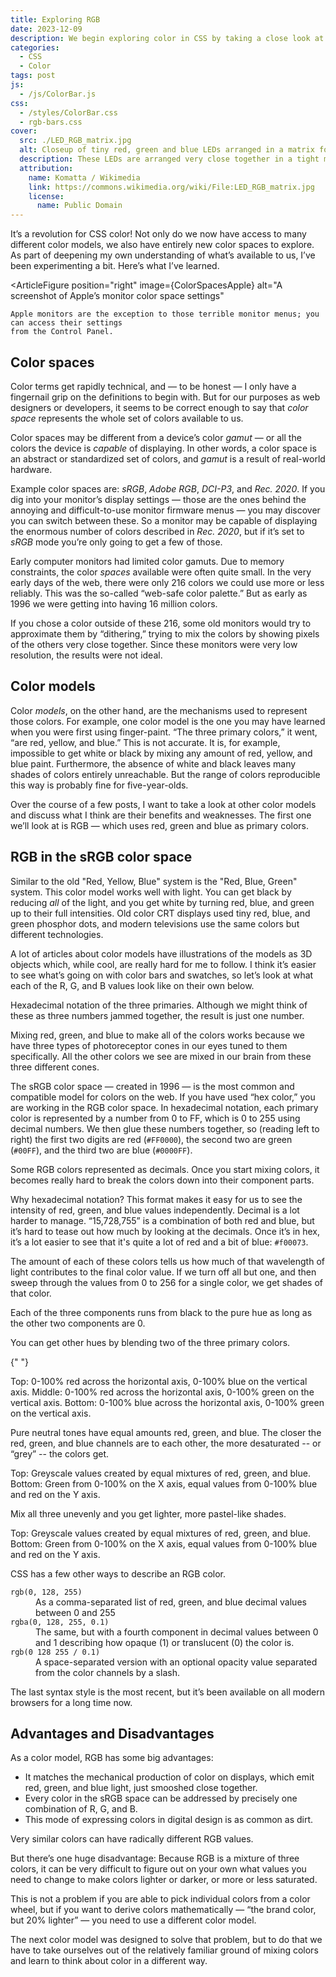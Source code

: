 ```yaml
---
title: Exploring RGB
date: 2023-12-09
description: We begin exploring color in CSS by taking a close look at RGB color.
categories:
  - CSS
  - Color
tags: post
js:
  - /js/ColorBar.js
css:
  - /styles/ColorBar.css
  - rgb-bars.css
cover:
  src: ./LED_RGB_matrix.jpg
  alt: Closeup of tiny red, green and blue LEDs arranged in a matrix for a display.
  description: These LEDs are arranged very close together in a tight matrix; when viewed from a normal distance, the colors from these lights will blend to reproduce a large portion of the visible spectrum.
  attribution:
    name: Komatta / Wikimedia
    link: https://commons.wikimedia.org/wiki/File:LED_RGB_matrix.jpg
    license:
      name: Public Domain
---
```



It’s a revolution for CSS color! Not only do we now have access to many different color models, we also have entirely new color spaces to explore. As part of deepening my own understanding of what’s available to us, I’ve been experimenting a bit. Here’s what I’ve learned.

<ArticleFigure
	position="right"
	image={ColorSpacesApple}
	alt="A screenshot of Apple’s monitor color space settings"
>
	Apple monitors are the exception to those terrible monitor menus; you can access their settings
	from the Control Panel.
</ArticleFigure>

## Color spaces

Color terms get rapidly technical, and — to be honest — I only have a fingernail grip on the definitions to begin with. But for our purposes as web designers or developers, it seems to be correct enough to say that _color space_ represents the whole set of colors available to us.

Color spaces may be different from a device’s color _gamut_ — or all the colors the device is _capable_ of displaying. In other words, a color space is an abstract or standardized set of colors, and _gamut_ is a result of real-world hardware.

Example color spaces are: _sRGB_, _Adobe RGB_, _DCI-P3_, and _Rec. 2020_. If you dig into your monitor’s display settings — those are the ones behind the annoying and difficult-to-use monitor firmware menus — you may discover you can switch between these. So a monitor may be capable of displaying the enormous number of colors described in _Rec. 2020_, but if it’s set to _sRGB_ mode you’re only going to get a few of those.

Early computer monitors had limited color gamuts. Due to memory constraints, the color _spaces_ available were often quite small. In the very early days of the web, there were only 216 colors we could use more or less reliably. This was the so-called “web-safe color palette.” But as early as 1996 we were getting into having 16 million colors.

<ArticleFigure position="right" image={WebSafeGif} alt="All 216 colors once considered “web-safe.”">
	If you chose a color outside of these 216, some old monitors would try to approximate them by
	“dithering,” trying to mix the colors by showing pixels of the others very close together. Since
	these monitors were very low resolution, the results were not ideal.
</ArticleFigure>

## Color models

Color _models_, on the other hand, are the mechanisms used to represent those colors. For example, one color model is the one you may have learned when you were first using finger-paint. “The three primary colors,” it went, “are red, yellow, and blue.” This is not accurate. It is, for example, impossible to get white or black by mixing any amount of red, yellow, and blue paint. Furthermore, the absence of white and black leaves many shades of colors entirely unreachable. But the range of colors reproducible this way is probably fine for five-year-olds.

Over the course of a few posts, I want to take a look at other color models and discuss what I think are their benefits and weaknesses. The first one we’ll look at is RGB — which uses red, green and blue as primary colors.

## RGB in the sRGB color space

Similar to the old "Red, Yellow, Blue" system is the "Red, Blue, Green" system. This color model works well with light. You can get black by reducing _all_ of the light, and you get white by turning red, blue, and green up to their full intensities. Old color CRT displays used tiny red, blue, and green phosphor dots, and modern televisions use the same colors but different technologies.

A lot of articles about color models have illustrations of the models as 3D objects which, while cool, are really hard for me to follow. I think it’s easier to see what’s going on with color bars and swatches, so let’s look at what each of the R, G, and B values look like on their own below.

<ArticleFigure position="right">
	<div class="box" slot="fig">
		<LabeledSwatch color="#ff0000" label="#ff0000 — red" />
		<LabeledSwatch color="#00ff00" label="#00ff00 — green" />
		<LabeledSwatch color="#0000ff" label="#0000ff — blue" />
	</div>
	Hexadecimal notation of the three primaries. Although we might think of these as three numbers
	jammed together, the result is just one number.
</ArticleFigure>

Mixing red, green, and blue to make all of the colors works because we have three types of photoreceptor cones in our eyes tuned to them specifically. All the other colors we see are mixed in our brain from these three different cones.

The sRGB color space — created in 1996 — is the most common and compatible model for colors on the web. If you have used “hex color,” you are working in the RGB color space. In hexadecimal notation, each primary color is represented by a number from 0 to FF, which is 0 to 255 using decimal numbers. We then glue these numbers together, so (reading left to right) the first two digits are red (`#FF0000`), the second two are green (`#00FF`), and the third two are blue (`#0000FF`).

<ArticleFigure position="right">
	<div class="box" slot="fig">
		<LabeledSwatch color="#9760f0" label="9,920,752 — grimace purple" />
		<LabeledSwatch color="#009060" label="36,960 — forest green" />
		<LabeledSwatch color="#f00073" label="15,728,755 — pink" />
	</div>
	Some RGB colors represented as decimals. Once you start mixing colors, it becomes really hard to
	break the colors down into their component parts.
</ArticleFigure>

Why hexadecimal notation? This format makes it easy for us to see the intensity of red, green, and blue values independently. Decimal is a lot harder to manage. “15,728,755” is a combination of both red and blue, but it’s hard to tease out how much by looking at the decimals. Once it’s in hex, it’s a lot easier to see that it's quite a lot of red and a bit of blue: `#f00073`.

The amount of each of these colors tells us how much of that wavelength of light contributes to the final color value. If we turn off all but one, and then sweep through the values from 0 to 256 for a single color, we get shades of that color.

<ArticleFigure class="ColorBars">
	<div class="box" slot="fig">
		<ColorBar numSwatches="16" class="rgb red" style="" />
		<ColorBar numSwatches="16" class="rgb green" style="" />
		<ColorBar numSwatches="16" class="rgb blue" style="" />
	</div>
	Each of the three components runs from black to the pure hue as long as the other two components
	are 0.
</ArticleFigure>

You can get other hues by blending two of the three primary colors.

<ArticleFigure class="ColorBars">
	<div class="box" slot="fig">
  <ColorBar numSwatches="16" class="rgb red" style="--b: 0"/>
  <ColorBar numSwatches="16" class="rgb red" style="--b: 64"/>
  <ColorBar numSwatches="16" class="rgb red" style="--b: 128"/>
  <ColorBar numSwatches="16" class="rgb red" style="--b: 192"/>
  <ColorBar numSwatches="16" class="rgb red" style="--b: 256; margin-bottom: 1rem;"/>

{" "}

<ColorBar numSwatches="16" class="rgb red" style="--g: 0" />
<ColorBar numSwatches="16" class="rgb red" style="--g: 64" />
<ColorBar numSwatches="16" class="rgb red" style="--g: 128" />
<ColorBar numSwatches="16" class="rgb red" style="--g: 192" />
<ColorBar numSwatches="16" class="rgb red" style="--g: 256; margin-bottom: 1rem;" />

  <ColorBar numSwatches="16" class="rgb blue" style="--g: 0"/>
  <ColorBar numSwatches="16" class="rgb blue" style="--g: 64"/>
  <ColorBar numSwatches="16" class="rgb blue" style="--g: 128"/>
  <ColorBar numSwatches="16" class="rgb blue" style="--g: 192"/>
  <ColorBar numSwatches="16" class="rgb blue" style="--g: 256"/>
	</div>
    Top: 0-100% red across the horizontal axis, 0-100% blue on the vertical axis.
    Middle: 0-100% red across the horizontal axis, 0-100% green on the vertical axis.
    Bottom: 0-100% blue across the horizontal axis, 0-100% green on the vertical axis.
</ArticleFigure>

Pure neutral tones have equal amounts red, green, and blue. The closer the red, green, and blue channels are to each other, the more desaturated -- or “grey” -- the colors get.

<ArticleFigure class="ColorBars">
	<div class="box" slot="fig">
		<ColorBar numSwatches="32" class="rgb greyscale" style="--g: 0; margin-bottom: 1rem;" />
		<ColorBar numSwatches="16" class="rgb green" style="--b: 0; --r: 0" />
		<ColorBar numSwatches="16" class="rgb green" style="--b: 64; --r: 64" />
		<ColorBar numSwatches="16" class="rgb green" style="--b: 128; --r: 128" />
		<ColorBar numSwatches="16" class="rgb green" style="--b: 192; --r: 192" />
		<ColorBar numSwatches="16" class="rgb green" style="--b: 256; --r: 256" />
	</div>
	Top: Greyscale values created by equal mixtures of red, green, and blue. Bottom: Green from 0-100%
	on the X axis, equal values from 0-100% blue and red on the Y axis.
</ArticleFigure>

Mix all three unevenly and you get lighter, more pastel-like shades.

<ArticleFigure class="ColorBars">
	<div class="box" slot="fig">
		<ColorBar numSwatches="16" class="rgb green" style="--b: 128; --r: 0" />
		<ColorBar numSwatches="16" class="rgb green" style="--b: 256; --r: 64" />
		<ColorBar numSwatches="16" class="rgb green" style="--b: 128; --r: 128" />
		<ColorBar numSwatches="16" class="rgb green" style="--b: 256; --r: 192" />
	</div>
	Top: Greyscale values created by equal mixtures of red, green, and blue. Bottom: Green from 0-100%
	on the X axis, equal values from 0-100% blue and red on the Y axis.
</ArticleFigure>

CSS has a few other ways to describe an RGB color.

<dl>
	<dt>
		<code>rgb(0, 128, 255)</code>
	</dt>
	<dd>As a comma-separated list of red, green, and blue decimal values between 0 and 255</dd>
	<dt>
		<code>rgba(0, 128, 255, 0.1)</code>
	</dt>
	<dd>
		The same, but with a fourth component in decimal values between 0 and 1 describing how opaque
		(1) or translucent (0) the color is.
	</dd>
	<dt>
		<code>rgb(0 128 255 / 0.1)</code>
	</dt>
	<dd>
		A space-separated version with an optional opacity value separated from the color channels by a
		slash.
	</dd>
</dl>

The last syntax style is the most recent, but it’s been available on all modern browsers for a long time now.

## Advantages and Disadvantages

As a color model, RGB has some big advantages:

- It matches the mechanical production of color on displays, which emit red, green, and blue light, just smooshed close together.
- Every color in the sRGB space can be addressed by precisely one combination of R, G, and B.
- This mode of expressing colors in digital design is as common as dirt.

<ArticleFigure position="right" class="ColorBars">
	<div class="box" slot="fig">
		<LabeledSwatch color="#ff0000" label="#ff0000" />
		<LabeledSwatch color="#f44e4e" label="#f44e4e" />
		<LabeledSwatch color="#a73106" label="#a73106" />
	</div>
	Very similar colors can have radically different RGB values.
</ArticleFigure>

But there’s one huge disadvantage: Because RGB is a mixture of three colors, it can be very difficult to figure out on your own what values you need to change to make colors lighter or darker, or more or less saturated.

This is not a problem if you are able to pick individual colors from a color wheel, but if you want to derive colors mathematically — “the brand color, but 20% lighter” — you need to use a different color model.

The next color model was designed to solve that problem, but to do that we have to take ourselves out of the relatively familiar ground of mixing colors and learn to think about color in a different way.
